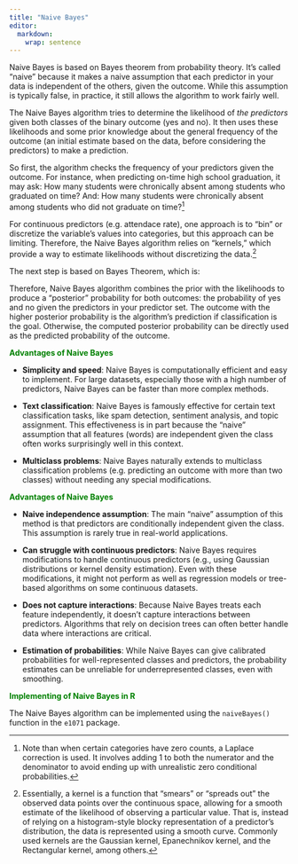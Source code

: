 ```yaml
---
title: "Naive Bayes"
editor: 
  markdown: 
    wrap: sentence
---
```


Naive Bayes is based on Bayes theorem from probability theory. It's called "naive" because it makes a naive assumption that each predictor in your data is independent of the others, given the outcome. While this assumption is typically false, in practice, it still allows the algorithm to work fairly well. 

The Naive Bayes algorithm tries to determine the likelihood of *the predictors* given both classes of the binary outcome (yes and no). It then uses these likelihoods and some prior knowledge about the general frequency of the outcome (an initial estimate based on the data, before considering the predictors) to make a prediction. 

So first, the algorithm checks the frequency of your predictors given the outcome. For instance, when predicting on-time high school graduation, it may ask: How many students were chronically absent among students who graduated on time? And: How many students were chronically absent among students who did not graduate on time?^[Note than when certain categories have zero counts, a Laplace correction is used. It involves adding 1 to both the numerator and the denominator to avoid ending up with unrealistic zero conditional probabilities.]

For continuous predictors (e.g. attendace rate), one approach is to "bin" or discretize the variable's values into categories, but this approach can be limiting. Therefore, the Naive Bayes algorithm relies on "kernels," which provide a way to estimate likelihoods without discretizing the data.^[Essentially, a kernel is a function that "smears" or "spreads out" the observed data points over the continuous space, allowing for a smooth estimate of the likelihood of observing a particular value. That is, instead of relying on a histogram-style blocky representation of a predictor's distribution, the data is represented using a smooth curve. Commonly used kernels are the Gaussian kernel, Epanechnikov kernel, and the Rectangular kernel, among others.]

The next step is based on Bayes Theorem, which is: 

\begin{equation}
P(Y=y|X=x) = \frac{P(Y=y)P(X=x|Y=y)}{P(X=x)} 
\end{equation}

Therefore, Naive Bayes algorithm combines the prior with the likelihoods to produce a "posterior" probability for both outcomes: the probability of yes and no given the predictors in your predictor set. The outcome with the higher posterior probability is the algorithm's prediction if classification is the goal. Otherwise, the computed posterior probability can be directly used as the predicted probability of the outcome.

[**Advantages of Naive Bayes**]{style="color:green"}

-   **Simplicity and speed**: Naive Bayes is computationally efficient and easy to implement. For large datasets, especially those with a high number of predictors, Naive Bayes can be faster than more complex methods.

-   **Text classification**: Naive Bayes is famously effective for certain text classification tasks, like spam detection, sentiment analysis, and topic assignment. This effectiveness is in part because the "naive" assumption that all features (words) are independent given the class often works surprisingly well in this context.

-   **Multiclass problems**: Naive Bayes naturally extends to multiclass classification problems (e.g. predicting an outcome with more than two classes) without needing any special modifications.


[**Advantages of Naive Bayes**]{style="color:green"}

-   **Naive independence assumption**: The main "naive" assumption of this method is that predictors are conditionally independent given the class. This assumption is rarely true in real-world applications. 

-   **Can struggle with continuous predictors**: Naive Bayes requires modifications to handle continuous predictors (e.g., using Gaussian distributions or kernel density estimation). Even with these modifications, it might not perform as well as regression models or tree-based algorithms on some continuous datasets.

-   **Does not capture interactions**: Because Naive Bayes treats each feature independently, it doesn't capture interactions between predictors. Algorithms that rely on decision trees can often better handle data where interactions are critical.

-   **Estimation of probabilities**: While Naive Bayes can give calibrated probabilities for well-represented classes and predictors, the probability estimates can be unreliable for underrepresented classes, even with smoothing.


[**Implementing of Naive Bayes in R**]{style="color:green"}

The Naive Bayes algorithm can be implemented using the `naiveBayes()` function in the `e1071` package. 
